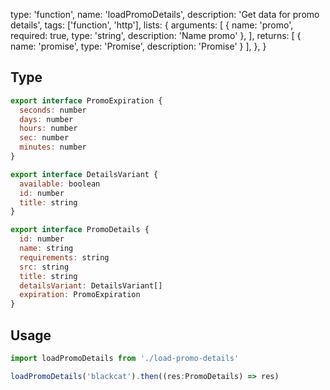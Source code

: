   type: 'function',
  name: 'loadPromoDetails',
  description: 'Get data for promo details',
  tags: ['function', 'http'],
  lists: {
      arguments: [
        { name: 'promo', required: true, type: 'string', description: 'Name promo' },
      ],
      returns: [
        { name: 'promise', type: 'Promise', description: 'Promise<PromoDetails>' }
      ],
  },
}

## Type
```js
export interface PromoExpiration {
  seconds: number
  days: number
  hours: number
  sec: number
  minutes: number
}

export interface DetailsVariant {
  available: boolean
  id: number
  title: string
}

export interface PromoDetails {
  id: number
  name: string
  requirements: string
  src: string
  title: string
  detailsVariant: DetailsVariant[]
  expiration: PromoExpiration
}
```
## Usage

```js
import loadPromoDetails from './load-promo-details'

loadPromoDetails('blackcat').then((res:PromoDetails) => res)
```
